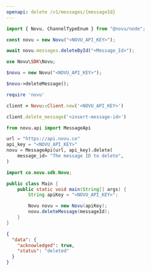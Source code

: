 ```yaml
---
openapi: delete /v1/messages/{messageId}
---
```



<ApikeyWarning />

<RequestExample>

```javascript Node.js
import { Novu, ChannelTypeEnum } from "@novu/node";

const novu = new Novu("<NOVU_API_KEY>");

await novu.messages.deleteById("<Message_Id>");
```

```php PHP
use Novu\SDK\Novu;

$novu = new Novu("<NOVU_API_KEY>");

$novu->deleteMessage();
```

```ruby Ruby
require 'novu'

client = Novu::Client.new('<NOVU_API_KEY>')

client.delete_message('<insert-message-id>')
```

```python Python
from novu.api import MessageApi

url = "https://api.novu.co"
api_key = "<NOVU_API_KEY>"
novu = MessageApi(url, api_key).delete(
    message_id= "The message ID to delete",
)
```

```java Java
import co.novu.sdk.Novu;

public class Main {
    public static void main(String[] args) {
        String apiKey = "<NOVU_API_KEY>";

        Novu novu = new Novu(apiKey);
        novu.deleteMessage(messageId);
    }
}
```

</RequestExample>

<ResponseExample>

```json Response
{
  "data": {
    "acknowledged": true,
    "status": "deleted"
  }
}
```

</ResponseExample>
